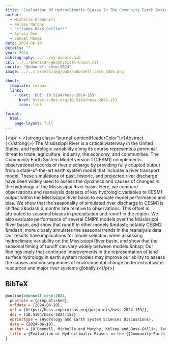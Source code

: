```yaml
---
title: "Evaluation Of Hydroclimatic Biases In The Community Earth System Model (CESM1) Within The Mississippi River Basin"
author:
  - Michelle O'Donnell
  - Kelsey Murphy
  - "**James Doss-Gollin**"
  - Sylvia Dee
  - Samuel Munoz
date: 2024-06-10
details: ""
year: 2024
bibliography: ../../my-papers.bib
csl: ../../american-geophysical-union.csl
nocite: "@odonnell_cesm:2024"
image: ../../_assets/img/pubs/odonnell_cesm_2024.png

about:
  template: solana
  links:
    - text: 'DOI: 10.5194/hess-2024-153'
      href: https://doi.org/10.5194/hess-2024-153
      icon: link

format:
  html:
    page-layout: full
---
```


{$<$}p{$><$}strong class="journal-contentHeaderColor"{$>$}Abstract.{$<$}/strong{$>$} The Mississippi River is a critical waterway in the United States, and hydrologic variability along its course represents a perennial threat to trade, agriculture, industry, the economy, and communities. The Community Earth System Model version 1 (CESM1) complements observational records of river discharge by providing fully coupled output from a state-of-the-art earth system model that includes a river transport model. These simulations of past, historic, and projected river discharge have been widely used to assess the dynamics and causes of changes in the hydrology of the Mississippi River basin. Here, we compare observations and reanalysis datasets of key hydrologic variables to CESM1 output within the Mississippi River basin to evaluate model performance and bias. We show that the seasonality of simulated river discharge in CESM1 is shifted 2\&ndash;3 months late relative to observations. This offset is attributed to seasonal biases in precipitation and runoff in the region. We also evaluate performance of several CMIP6 models over the Mississippi River basin, and show that runoff in other models \&mdash; notably CESM2 \&mdash; more closely simulates the seasonal trends in the reanalysis data. Our results have implications for model selection when assessing hydroclimate variability on the Mississippi River basin, and show that the seasonal timing of runoff can vary widely between models.\&nbsp; Our findings imply that continued improvements in the representation of land surface hydrology in earth system models may improve our ability to assess the causes and consequences of environmental change on terrestrial water resources and major river systems globally.{$<$}/p{$>$}

## BibTeX

```bibtex
@online{odonnell_cesm:2024,
  pubstate = {prepublished},
  urldate = {2024-06-10},
  url = {https://hess.copernicus.org/preprints/hess-2024-153/},
  doi = {10.5194/hess-2024-153},
  eprinttype = {Hydrology and Earth System Sciences Discussions},
  date = {2024-06-10},
  author = {O'Donnell, Michelle and Murphy, Kelsey and Doss-Gollin, James and Dee, Sylvia and Munoz, Samuel},
  title = {Evaluation of Hydroclimatic Biases in the {{Community Earth System Model}} ({{CESM1}}) within the {{Mississippi River}} Basin},
}
```